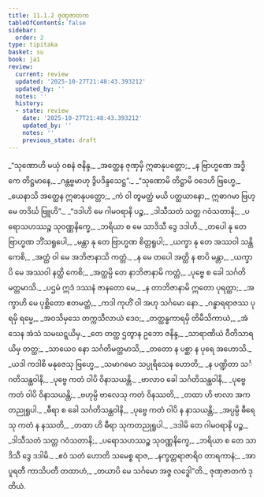 ```yaml
---
title: 11.1.2 ဇုဏှဇာတက
tableOfContents: false
sidebar:
  order: 2
type: tipitaka
basket: su
book: ja1
review:
  current: review
  updated: '2025-10-27T21:48:43.393212'
  updated_by: ''
  notes: ''
  history:
  - state: review
    date: '2025-10-27T21:48:43.393212'
    updated_by: ''
    notes: ''
    previous_state: draft
---
```



<ReviewStatus review={frontmatter.review} showDetails={true} />

<HypothesisAnnotation frontmatter={frontmatter} />

<DynamicBreadcrumb />

<Division number="13" book="ja1" e="ch" v="22" p="227">

<Paragraph number="2120" type="verses" book="ja1">
_“သုဏောဟိ မယှံ ဝစနံ ဇနိန္ဒ,_  
_အတ္ထေန ဇုဏှမှိ ဣဓာနုပတ္တော;_  
_န ဗြာဟ္မဏေ အဒ္ဓိကေ တိဋ္ဌမာနေ,_  
_ဂန္တဗ္ဗမာဟု ဒွိပဒိန္ဒသေဋ္ဌ”._  

</Paragraph>

</Division>
<Division number="14" book="ja1" e="ch" v="22" p="227">

<Paragraph number="2121" type="verses" book="ja1">
_“သုဏောမိ တိဋ္ဌာမိ ဝဒေဟိ ဗြဟ္မေ,_  
_ယေနာသိ အတ္ထေန ဣဓာနုပတ္တော;_  
_ကံ ဝါ တွမတ္ထံ မယိ ပတ္ထယာနော,_  
ဣဓာဂမာ ဗြဟ္မေ တဒိင်္ဃ ဗြူဟိ”._  

</Paragraph>

</Division>
<Division number="15" book="ja1" e="ch" v="22" p="227">

<Paragraph number="2122" type="verses" book="ja1">
_“ဒဒါဟိ မေ ဂါမဝရာနိ ပဉ္စ,_  
_ဒါသီသတံ သတ္တ ဂဝံသတာနိ;_  
_ပရောသဟဿဉ္စ သုဝဏ္ဏနိက္ခေ,_  
_ဘရိယာ စ မေ သာဒိသီ ဒွေ ဒဒါဟိ._  

</Paragraph>

</Division>
<Division number="16" book="ja1" e="ch" v="22" p="227">

<Paragraph number="2123" type="verses" book="ja1">
_တပေါ နု တေ ဗြာဟ္မဏ ဘိံသရူပေါ,_  
_မန္တာ နု တေ ဗြာဟ္မဏ စိတ္တရူပါ;_  
_ယက္ခာ နု တေ အဿဝါ သန္တိ ကေစိ,_  
_အတ္ထံ ဝါ မေ အဘိဇာနာသိ ကတ္တံ._  

</Paragraph>

</Division>
<Division number="17" book="ja1" e="ch" v="22" p="228">

<Paragraph number="2124" type="verses" book="ja1">
_န မေ တပေါ အတ္ထိ န စာပိ မန္တာ,_  
_ယက္ခာပိ မေ အဿဝါ နတ္ထိ ကေစိ;_  
_အတ္ထမ္ပိ တေ နာဘိဇာနာမိ ကတ္တံ,_  
_ပုဗ္ဗေ စ ခေါ သင်္ဂတိမတ္တမာသိ._  

</Paragraph>

</Division>
<Division number="18" book="ja1" e="ch" v="22" p="228">

<Paragraph number="2125" type="verses" book="ja1">
_ပဌမံ ဣဒံ ဒဿနံ ဇာနတော မေ,_  
_န တာဘိဇာနာမိ ဣတော ပုရတ္ထာ;_  
_အက္ခာဟိ မေ ပုစ္ဆိတော ဧတမတ္ထံ,_  
_ကဒါ ကုဟိံ ဝါ အဟု သင်္ဂမော နော._  

</Paragraph>

</Division>
<Division number="19" book="ja1" e="ch" v="22" p="228">

<Paragraph number="2126" type="verses" book="ja1">
_ဂန္ဓာရရာဇဿ ပုရမှိ ရမ္မေ,_  
_အဝသိမှသေ တက္ကသီလာယံ ဒေဝ;_  
_တတ္ထန္ဓကာရမှိ တိမီသိကာယံ,_  
_အံသေန အံသံ သမဃဋ္ဋယိမှ._  

</Paragraph>

</Division>
<Division number="20" book="ja1" e="ch" v="22" p="228">

<Paragraph number="2127" type="verses" book="ja1">
_တေ တတ္ထ ဌတွာန ဥဘော ဇနိန္ဒ,_  
_သာရာဏိယံ ဝီတိသာရယိမှ တတ္ထ;_  
_သာယေဝ နော သင်္ဂတိမတ္တမာသိ,_  
_တတော န ပစ္ဆာ န ပုရေ အဟောသိ._  

</Paragraph>

</Division>
<Division number="21" book="ja1" e="ch" v="22" p="228">

<Paragraph number="2128" type="verses" book="ja1">
_ယဒါ ကဒါစိ မနုဇေသု ဗြဟ္မေ,_  
_သမာဂမော သပ္ပုရိသေန ဟောတိ;_  
_န ပဏ္ဍိတာ သင်္ဂတိသန္ထဝါနိ,_  
_ပုဗ္ဗေ ကတံ ဝါပိ ဝိနာသယန္တိ._  

</Paragraph>

</Division>
<Division number="22" book="ja1" e="ch" v="22" p="228">

<Paragraph number="2129" type="verses" book="ja1">
_ဗာလာဝ ခေါ သင်္ဂတိသန္ထဝါနိ,_  
_ပုဗ္ဗေ ကတံ ဝါပိ ဝိနာသယန္တိ;_  
_ဗဟုမ္ပိ ဗာလေသု ကတံ ဝိနဿတိ,_  
_တထာ ဟိ ဗာလာ အကတညုရူပါ._  

</Paragraph>

</Division>
<Division number="23" book="ja1" e="ch" v="22" p="228">

<Paragraph number="2130" type="verses" book="ja1">
_ဓီရာ စ ခေါ သင်္ဂတိသန္ထဝါနိ,_  
_ပုဗ္ဗေ ကတံ ဝါပိ န နာသယန္တိ;_  
_အပ္ပမ္ပိ ဓီရေသု ကတံ န နဿတိ,_  
_တထာ ဟိ ဓီရာ သုကတညုရူပါ._  

</Paragraph>

</Division>
<Division number="24" book="ja1" e="ch" v="22" p="229">

<Paragraph number="2131" type="verses" book="ja1">
_ဒဒါမိ တေ ဂါမဝရာနိ ပဉ္စ,_  
_ဒါသီသတံ သတ္တ ဂဝံသတာနိ;_  
_ပရောသဟဿဉ္စ သုဝဏ္ဏနိက္ခေ,_  
_ဘရိယာ စ တေ သာဒိသီ ဒွေ ဒဒါမိ._  

</Paragraph>

</Division>
<Division number="25" book="ja1" e="ch" v="22" p="229">

<Paragraph number="2132" type="verses" book="ja1">
_ဧဝံ သတံ ဟောတိ သမေစ္စ ရာဇ,_  
_နက္ခတ္တရာဇာရိဝ တာရကာနံ;_  
_အာပူရတီ ကာသိပတီ တထာဟံ,_  
_တယာပိ မေ သင်္ဂမော အဇ္ဇ လဒ္ဓေါ”တိ._  


</Paragraph>
</Division>

<Paragraph number="2133" type="center" book="ja1">
ဇုဏှဇာတကံ ဒုတိယံ.
</Paragraph>